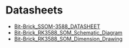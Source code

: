 # Datasheets

- [Bit-Brick_SSOM-3588_DATASHEET](https://github.com/bit-brick/datasheets/blob/main/SSOM-3588/Bit-Brick_SSOM-3588_DATASHEET.pdf)
- [Bit-Brick_RK3588_SOM_Schematic_Diagram](https://github.com/bit-brick/datasheets/blob/main/SSOM-3588/Bit-Brick_RK3588_SOM_Schematic_Diagram.pdf)
- [Bit-Brick_RK3588_SOM_Dimension_Drawing](https://github.com/bit-brick/datasheets/blob/main/SSOM-3588/Bit-Brick_RK3588_SOM_Dimension_Drawing.pdf)

